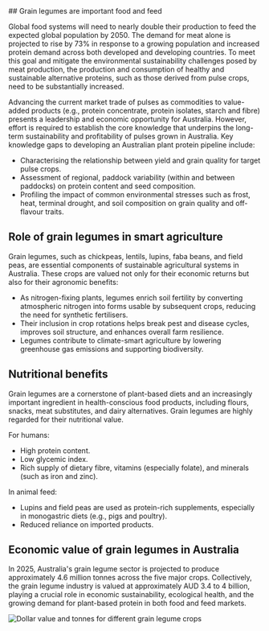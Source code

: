 
<InfoPage title="Background/Context">
  ## Grain legumes are important food and feed

Global food systems will need to nearly double their production to feed the
expected global population by 2050. The demand for meat alone is projected to
rise by 73% in response to a growing population and increased protein demand
across both developed and developing countries. To meet this goal and mitigate
the environmental sustainability challenges posed by meat production, the
production and consumption of healthy and sustainable alternative proteins, such
as those derived from pulse crops, need to be substantially increased.

Advancing the current market trade of pulses as commodities to value-added
products (e.g., protein concentrate, protein isolates, starch and fibre)
presents a leadership and economic opportunity for Australia. However, effort is
required to establish the core knowledge that underpins the long-term
sustainability and profitability of pulses grown in Australia. Key knowledge
gaps to developing an Australian plant protein pipeline include:

- Characterising the relationship between yield and grain quality for target
  pulse crops.
- Assessment of regional, paddock variability (within and between paddocks) on
  protein content and seed composition.
- Profiling the impact of common environmental stresses such as frost, heat,
  terminal drought, and soil composition on grain quality and off-flavour
  traits.

## Role of grain legumes in smart agriculture

Grain legumes, such as chickpeas, lentils, lupins, faba beans, and field peas,
are essential components of sustainable agricultural systems in Australia. These
crops are valued not only for their economic returns but also for their
agronomic benefits:

- As nitrogen-fixing plants, legumes enrich soil fertility by converting
  atmospheric nitrogen into forms usable by subsequent crops, reducing the need
  for synthetic fertilisers.
- Their inclusion in crop rotations helps break pest and disease cycles,
  improves soil structure, and enhances overall farm resilience.
- Legumes contribute to climate-smart agriculture by lowering greenhouse gas
  emissions and supporting biodiversity.

## Nutritional benefits

Grain legumes are a cornerstone of plant-based diets and an increasingly
important ingredient in health-conscious food products, including flours,
snacks, meat substitutes, and dairy alternatives. Grain legumes are highly
regarded for their nutritional value.

For humans:

- High protein content.
- Low glycemic index.
- Rich supply of dietary fibre, vitamins (especially folate), and minerals (such
  as iron and zinc).

In animal feed:

- Lupins and field peas are used as protein-rich supplements, especially in
  monogastric diets (e.g., pigs and poultry).
- Reduced reliance on imported products.

## Economic value of grain legumes in Australia

In 2025, Australia's grain legume sector is projected to produce approximately
4.6 million tonnes across the five major crops. Collectively, the grain legume
industry is valued at approximately AUD 3.4 to 4 billion, playing a crucial role
in economic sustainability, ecological health, and the growing demand for
plant-based protein in both food and feed markets.

<Image
  src="/img/legume-graph.png"
  alt="Dollar value and tonnes for different grain legume crops"
  width={550}
  height={350}
  as={NextImage}
/>

</InfoPage>
